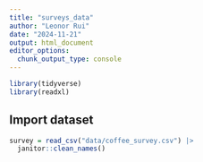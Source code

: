```yaml
---
title: "surveys_data"
author: "Leonor Rui"
date: "2024-11-21"
output: html_document
editor_options: 
  chunk_output_type: console
---
```


```r
library(tidyverse)
library(readxl)
```

## Import dataset

```r
survey = read_csv("data/coffee_survey.csv") |>
  janitor::clean_names()
```



